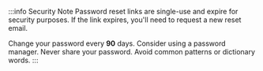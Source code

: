 :::info Security Note
Password reset links are single-use and expire for security purposes. If the link expires, you'll need to request a new reset email.

Change your password every **90** days. Consider using a password manager. Never share your password. Avoid common patterns or dictionary words.
:::
